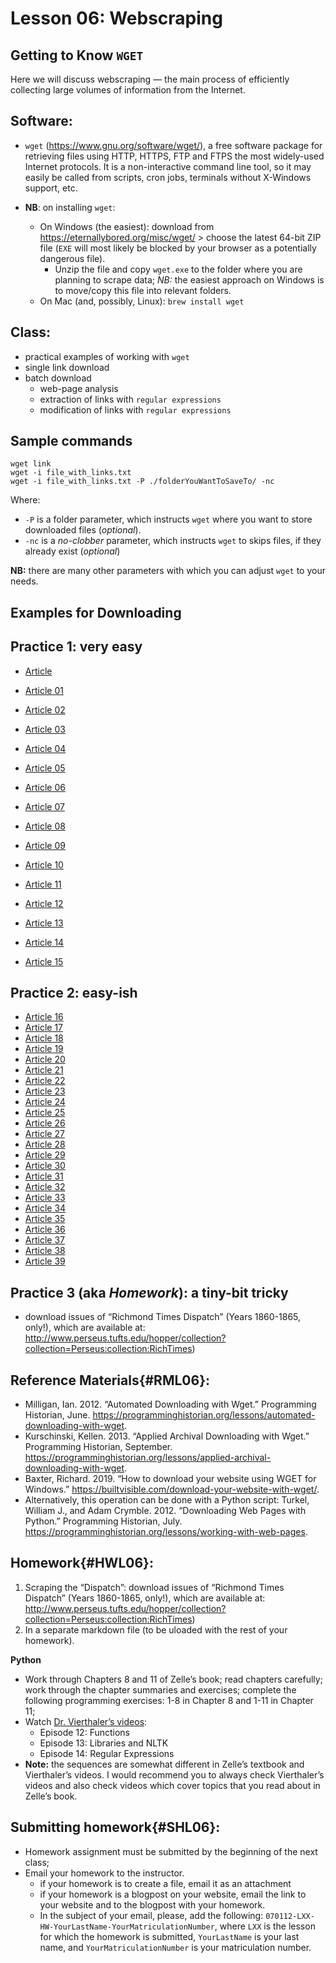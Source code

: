 # Lesson 06: Webscraping

## Getting to Know `WGET`

Here we will discuss webscraping --- the main process of efficiently collecting large volumes of information from the Internet.

## Software:

* `wget` (<https://www.gnu.org/software/wget/>), a free software package for retrieving files using HTTP, HTTPS, FTP and FTPS the most widely-used Internet protocols. It is a non-interactive command line tool, so it may easily be called from scripts, cron jobs, terminals without X-Windows support, etc.

* **NB**: on installing `wget`:
	* On Windows (the easiest): download from <https://eternallybored.org/misc/wget/> > choose the latest 64-bit ZIP file (`EXE` will most likely be blocked by your browser as a potentially dangerous file).
		* Unzip the file and copy `wget.exe` to the folder where you are planning to scrape data; *NB:* the easiest approach on Windows is to move/copy this file into relevant folders. 
	* On Mac (and, possibly, Linux): `brew install wget`

## Class:

* practical examples of working with `wget`
* single link download
* batch download
	* web-page analysis
	* extraction of links with `regular expressions`
	* modification of links with `regular expressions`

## Sample commands

```
wget link
wget -i file_with_links.txt
wget -i file_with_links.txt -P ./folderYouWantToSaveTo/ -nc 
```

<!--
1. The first command will simply download a file specified in the link;
2. The second command will go over all links given in the `file_with_links.txt` --- in this file links must be stored one per line;
3. The third command also redirects downloaded results to a subfolder (`-p ./folderYouWantToSaveTo/`, where `-p` is an argument that specifies that `./folderYouWantToSaveTo/` is a folder for saved results; `-nc` is another useful argument, which tells `wget` not to download file if is already exists in the folder --- this command allows you to stop and restart downloading from where you stopped);
-->

Where:

* `-P` is a folder parameter, which instructs `wget` where you want to store downloaded files (*optional*).
* `-nc` is a *no-clobber* parameter, which instructs `wget` to skips files, if they already exist (*optional*)

**NB:** there are many other parameters with which you can adjust `wget` to your needs.

## Examples for Downloading

## Practice 1: very easy

* [Article](./files/articles/1860-11-12_article_01.txt)

* [Article 01](https://univie-tnt-2019-fall.github.io/files/06/articles/1860-11-12_article_01.txt)
* [Article 02](https://univie-tnt-2019-fall.github.io/files/06/articles/1860-11-12_article_02.txt)
* [Article 03](https://univie-tnt-2019-fall.github.io/files/06/articles/1860-11-12_article_03.txt)
* [Article 04](https://univie-tnt-2019-fall.github.io/files/06/articles/1860-11-12_article_04.txt)
* [Article 05](https://univie-tnt-2019-fall.github.io/files/06/articles/1860-11-12_article_05.txt)
* [Article 06](https://univie-tnt-2019-fall.github.io/files/06/articles/1860-11-12_article_06.txt)
* [Article 07](https://univie-tnt-2019-fall.github.io/files/06/articles/1860-11-12_article_07.txt)
* [Article 08](https://univie-tnt-2019-fall.github.io/files/06/articles/1860-11-12_article_08.txt)
* [Article 09](https://univie-tnt-2019-fall.github.io/files/06/articles/1860-11-12_article_09.txt)
* [Article 10](https://univie-tnt-2019-fall.github.io/files/06/articles/1860-11-12_article_10.txt)
* [Article 11](https://univie-tnt-2019-fall.github.io/files/06/articles/1860-11-12_article_11.txt)
* [Article 12](https://univie-tnt-2019-fall.github.io/files/06/articles/1860-11-12_article_12.txt)
* [Article 13](https://univie-tnt-2019-fall.github.io/files/06/articles/1860-11-12_article_13.txt)
* [Article 14](https://univie-tnt-2019-fall.github.io/files/06/articles/1860-11-12_article_14.txt)
* [Article 15](https://univie-tnt-2019-fall.github.io/files/06/articles/1860-11-12_article_15.txt)

## Practice 2: easy-ish

* [Article 16](../../files/06/articles/1860-11-12_article_16.txt)
* [Article 17](../../files/06/articles/1860-11-12_article_17.txt)
* [Article 18](../../files/06/articles/1860-11-12_article_18.txt)
* [Article 19](../../files/06/articles/1860-11-12_article_19.txt)
* [Article 20](../../files/06/articles/1860-11-12_article_20.txt)
* [Article 21](../../files/06/articles/1860-11-12_article_21.txt)
* [Article 22](../../files/06/articles/1860-11-12_article_22.txt)
* [Article 23](../../files/06/articles/1860-11-12_article_23.txt)
* [Article 24](../../files/06/articles/1860-11-12_article_24.txt)
* [Article 25](../../files/06/articles/1860-11-12_article_25.txt)
* [Article 26](../../files/06/articles/1860-11-12_article_26.txt)
* [Article 27](../../files/06/articles/1860-11-12_article_27.txt)
* [Article 28](../../files/06/articles/1860-11-12_article_28.txt)
* [Article 29](../../files/06/articles/1860-11-12_article_29.txt)
* [Article 30](../../files/06/articles/1860-11-12_article_30.txt)
* [Article 31](../../files/06/articles/1860-11-12_article_31.txt)
* [Article 32](../../files/06/articles/1860-11-12_article_32.txt)
* [Article 33](../../files/06/articles/1860-11-12_article_33.txt)
* [Article 34](../../files/06/articles/1860-11-12_article_34.txt)
* [Article 35](../../files/06/articles/1860-11-12_article_35.txt)
* [Article 36](../../files/06/articles/1860-11-12_article_36.txt)
* [Article 37](../../files/06/articles/1860-11-12_article_37.txt)
* [Article 38](../../files/06/articles/1860-11-12_article_38.txt)
* [Article 39](../../files/06/articles/1860-11-12_article_39.txt)

## Practice 3 (aka *Homework*): a tiny-bit tricky

* download issues of “Richmond Times Dispatch” (Years 1860-1865, only!), which are available at: <http://www.perseus.tufts.edu/hopper/collection?collection=Perseus:collection:RichTimes>)

## Reference Materials{#RML06}:

* Milligan, Ian. 2012. “Automated Downloading with Wget.” Programming Historian, June. <https://programminghistorian.org/lessons/automated-downloading-with-wget>.
* Kurschinski, Kellen. 2013. “Applied Archival Downloading with Wget.” Programming Historian, September. <https://programminghistorian.org/lessons/applied-archival-downloading-with-wget>.
* Baxter, Richard. 2019. “How to download your website using WGET for Windows.” <https://builtvisible.com/download-your-website-with-wget/>.
* Alternatively, this operation can be done with a Python script: Turkel, William J., and Adam Crymble. 2012. “Downloading Web Pages with Python.” Programming Historian, July. <https://programminghistorian.org/lessons/working-with-web-pages>.

## Homework{#HWL06}:

1. Scraping the “Dispatch”: download issues of “Richmond Times Dispatch” (Years 1860-1865, only!), which are available at: <http://www.perseus.tufts.edu/hopper/collection?collection=Perseus:collection:RichTimes>)
2. In a separate markdown file (to be uloaded with the rest of your homework).

**Python**

- Work through Chapters 8 and 11 of Zelle's book; read chapters carefully; work through the chapter summaries and exercises; complete the following programming exercises: 1-8 in Chapter 8 and 1-11 in Chapter 11;
- Watch [Dr. Vierthaler's videos](https://www.youtube.com/playlist?list=PL6kqrM2i6BPIpEF5yHPNkYhjHm-FYWh17):
	- Episode 12: Functions
	- Episode 13: Libraries and NLTK
	- Episode 14: Regular Expressions
- **Note:** the sequences are somewhat different in Zelle's textbook and Vierthaler's videos. I would recommend you to always check Vierthaler's videos and also check videos which cover topics that you read about in Zelle's book.

## Submitting homework{#SHL06}:

* Homework assignment must be submitted by the beginning of the next class;
* Email your homework to the instructor.
	* if your homework is to create a file, email it as an attachment
	* if your homework is a blogpost on your website, email the link to your website and to the blogpost with your homework.
	*  In the subject of your email, please, add the following: `070112-LXX-HW-YourLastName-YourMatriculationNumber`, where `LXX` is the lesson for which the homework is submitted, `YourLastName` is your last name, and `YourMatriculationNumber` is your matriculation number.